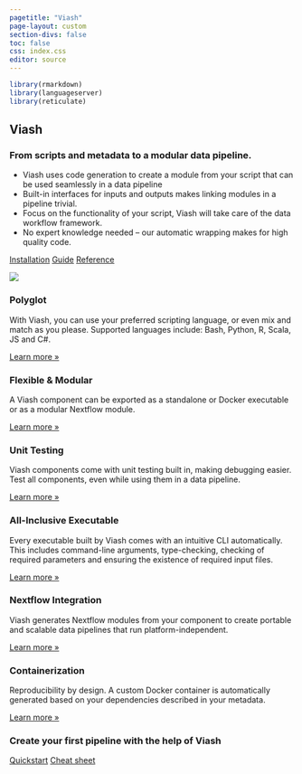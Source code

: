 ```yaml
---
pagetitle: "Viash"
page-layout: custom
section-divs: false
toc: false
css: index.css
editor: source
---
```


```r
library(rmarkdown)
library(languageserver)
library(reticulate)
```

::: {.hero-banner}

::: {.hero-image .hero-image-left}
<!-- ![](images/hero_left.png) -->
:::

::: {.content-block}

# Viash

### From scripts and metadata to a modular data pipeline.

- Viash uses code generation to create a module from your script that can be used seamlessly in a data pipeline
- Built-in interfaces for inputs and outputs makes linking modules in a pipeline trivial.
- Focus on the functionality of your script, Viash will take care of the data workflow framework.
- No expert knowledge needed -- our automatic wrapping makes for high quality code.

::: {.hero-buttons}
[Installation](installation/){.btn-action .btn .btn-info .btn-lg role="button"}
[Guide](guide/){.btn-action .btn .btn-info .btn-lg role="button"}
[Reference](reference/){.btn-action .btn .btn-info .btn-lg role="button"}
::: 

:::

::: {.hero-image .hero-image-right}
<!-- ![](images/hero_right.png) -->
:::

:::


::: {.hello-quarto .alt-background}
::: {.content-block}

::: {.hello-quarto-banner}
<!-- # Hello, Viash  -->
:::

![](images/ViashIllustration.svg){.center-image}
 
:::
:::

::: {.content-block}
::: {.features}
 
::: {.feature}
### Polyglot
With Viash, you can use your preferred scripting language, or even mix and match as you please. Supported languages include: Bash, Python, R, Scala, JS and C#.

::: {.learn-more}
[Learn more »](guide/component/create-component.qmd)
:::
:::

::: {.feature}
### Flexible & Modular
A Viash component can be exported as a standalone or Docker executable or as a modular Nextflow module.

::: {.learn-more}
[Learn more »](guide)
:::
:::

::: {.feature}
### Unit Testing
Viash components come with unit testing built in, making debugging easier. Test all components, even while using them in a data pipeline.

::: {.learn-more}
[Learn more »](guide/component/unit-testing.qmd)
:::
:::

::: {.feature}
### All-Inclusive Executable
Every executable built by Viash comes with an intuitive CLI automatically. This includes command-line arguments, type-checking, checking of required parameters and ensuring the existence of required input files.

::: {.learn-more}
[Learn more »](/reference/config/#arguments)
:::
:::

::: {.feature}
### Nextflow Integration
Viash generates Nextflow modules from your component to create portable and scalable data pipelines that run platform-independent.

::: {.learn-more}
[Learn more »](guide/nextflow_vdsl3/index.qmd)
:::
:::

::: {.feature}
### Containerization
Reproducibility by design. A custom Docker container is automatically generated based on your dependencies described in your metadata.

::: {.learn-more}
[Learn more »](guide/component/add-dependencies.qmd)
:::
:::

:::
:::


::: {.get-started .alt-background}
::: {.content-block}

### Create your first pipeline with the help of Viash

::: {.hero-buttons}
[Quickstart](/quickstart/){.btn-action .btn .btn-info .btn-lg role="button"}
[Cheat sheet](cheatsheet/viash_cheatsheet_v1_2.pdf){.btn-action .btn .btn-info .btn-lg role="button"}
:::

:::
:::

